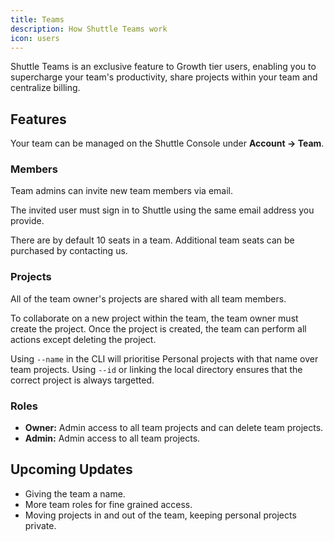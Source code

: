 ```yaml
---
title: Teams
description: How Shuttle Teams work
icon: users
---
```


<Snippet file="growth-feature.mdx" />

Shuttle Teams is an exclusive feature to Growth tier users, enabling you to supercharge your team's productivity, share projects within your team and centralize billing.

## Features

Your team can be managed on the Shuttle Console under **Account -> Team**.

### Members

Team admins can invite new team members via email.

<Note>The invited user must sign in to Shuttle using the same email address you provide.</Note>

There are by default 10 seats in a team. Additional team seats can be purchased by contacting us.

### Projects

All of the team owner's projects are shared with all team members.

To collaborate on a new project within the team, the team owner must create the project.
Once the project is created, the team can perform all actions except deleting the project.

<Note>Using `--name` in the CLI will prioritise Personal projects with that name over team projects. Using `--id` or linking the local directory ensures that the correct project is always targetted.</Note>

### Roles

- **Owner:** Admin access to all team projects and can delete team projects.
- **Admin:** Admin access to all team projects.

## Upcoming Updates

- Giving the team a name.
- More team roles for fine grained access.
- Moving projects in and out of the team, keeping personal projects private.
